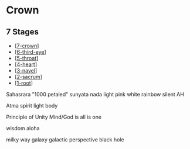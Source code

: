 # Crown

## 7 Stages

- [[7-crown]]
- [[6-third-eye]]
- [[5-throat]]
- [[4-heart]]
- [[3-navel]]
- [[2-sacrum]]
- [[1-root]]

Sahasrara
"1000 petaled"
sunyata nada
light
pink white rainbow
silent AH

Atma
spirit
light body

Principle of Unity
Mind/God is all is one

wisdom
aloha

milky way galaxy
galactic perspective
black hole

[//begin]: # "Autogenerated link references for markdown compatibility"
[7-crown]: 7-crown "Crown"
[6-third-eye]: 6-third-eye "Third Eye"
[5-throat]: 5-throat "Throat"
[4-heart]: 4-heart "Heart"
[3-navel]: 3-navel "Navel"
[2-sacrum]: 2-sacrum "Sacrum"
[1-root]: 1-root "Root"
[//end]: # "Autogenerated link references"